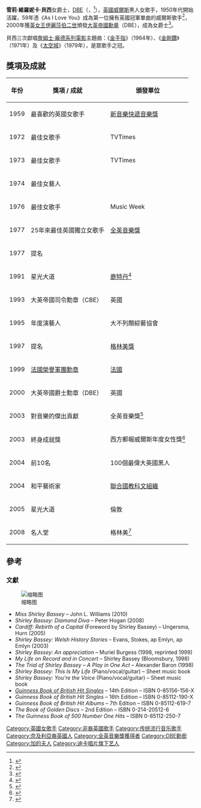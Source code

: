 {{expand English|Shirley Bassey|time=2016-5-30}}
{{Infobox musical artist  <!-- See Wikipedia:WikiProject Musicians -->
|name                = 雪莉·貝西<br />{{small|[[Order_of_the_British_Empire|DBE]]}}
|image               = Shirley Bassey (1971).jpg
|caption             = 雪莉·貝西（攝於1971年）
|image_size          = 
|background          = solo_singer
|birth_date          = {{birth date and age|df=yes|1937|01|08}}
|birth_place         = [[英國|英國]][[威爾斯|威爾斯]][[卡迪夫|卡迪夫]]{{link-en|老虎灣|Tiger Bay}}
|birth_name          = Shirley Veronica Bassey
|residence           = {{MCO}}
|instrument          = 唱歌
|occupation          = 女歌手
|years_active        = 1953年至今
|genre               = {{link-en|傳統流行音樂|Traditional pop music}}、[[成人當代音樂|成人當代音樂]]、[[流行_(音樂類型)|流行音樂]]
|label               = {{link-en|飛利浦唱片|Philips Records}}、[[哥倫比亞唱片公司|哥倫比亞唱片]]、{{link-en|聯藝唱片|United Artists Records}}、[[迪卡唱片公司|迪卡唱片]]、[[格芬唱片公司|格芬唱片]]
|website             = {{Official website|dameshirleybassey.com}}
}}
'''雪莉·維羅妮卡·貝西'''女爵士，[[英帝國女爵級司令勳章|DBE]]（{{lang-en|Dame '''Shirley Veronica Bassey'''}}，{{bd|1937年|1月8日|||Bassey, Dame Shirley}}<ref>{{cite news| url= http://www.thetimes.co.uk/tto/life/courtsocial/article3968542.ece |title= Birthdays today: Dame Shirley Bassey, 77| work=[[The_Times|The Times]]|date= 8 January 2014| accessdate= 8 November 2014}}</ref>），[[英國|英國]][[威爾斯|威爾斯]]黑人女歌手，1950年代開始活躍，59年憑《As I Love You》成為第一位擁有英國冠軍單曲的威爾斯歌手<ref>{{Cite web|title=BBC - Number ones from Wales|url=http://www.bbc.co.uk/wales/music/sites/history/pages/welsh-number-ones.shtml|accessdate=|author=|date=|format=|publisher=|language=}}</ref>，2000年獲[[英女王|英女王]][[伊麗莎伯二世|伊麗莎伯二世]]頒發[[大英帝國勳章|大英帝國勳章]]（DBE），成為女爵士<ref>{{Cite news|url=http://news.bbc.co.uk/2/hi/uk_news/wales/840743.stm|title=Dame Shirley collects royal honour|author=|date=|work=|publisher=BBC NEWS|accessdate=|language=|format=}}</ref>。

貝西三次獻唱[[詹姆士·龐德系列電影|詹姆士·龐德系列電影]]主題曲：《[[金手指|金手指]]》（1964年）、《[[金剛鑽|金剛鑽]]》（1971年）及《[[太空城|太空城]]》（1979年），是眾歌手之冠。

== 獎項及成就 ==
{| class="wikitable"
|-
! 年份 !! 獎項 / 成就 !! 頒發單位
|-
| 1959 || 最喜歡的英國女歌手 || [[新音樂快遞音樂獎|新音樂快遞音樂獎]]
|-
| 1972 || 最佳女歌手 || TVTimes
|-
| 1973 || 最佳女歌手 || TVTimes
|-
| 1974 || 最佳女藝人 || {{link-en|美國演藝人協會|American Guild of Variety Artists}}
|-
| 1976 || 最佳女歌手 || Music Week
|-
| 1977 || 25年來最佳英國獨立女歌手 || [[全英音樂獎|全英音樂獎]]
|-
| 1977 || 提名 || {{link-en|金玫瑰獎|Rose d'Or}}
|-
| 1991 || 星光大道 || [[鹿特丹|鹿特丹]]<ref>{{cite web |url=http://www.walkoffame.nl/engels/ |title=Walk of Fame – Europe |publisher=Walkoffame.nl |date= |accessdate=3 September 2010 |deadurl=yes |archiveurl=https://web.archive.org/web/20020623124719/http://www.walkoffame.nl/engels/ |archivedate=2002-06-23}}</ref>
|-
| 1993 || 大英帝國司令勳章（CBE） || 英國
|-
| 1995 || 年度演藝人 || 大不列顛綜藝協會
|-
| 1997 || 提名 || [[格林美獎|格林美獎]]
|-
| 1999 || [[法國榮譽軍團勳章|法國榮譽軍團勳章]] || [[法國|法國]]
|-
| 2000 || 大英帝國爵士勳章（DBE） || 英國
|-
| 2003 || 對音樂的傑出貢獻 || 全英音樂獎<ref>{{cite news| url=http://news.bbc.co.uk/2/hi/entertainment/3216767.stm | work=BBC News | title=Pop Idols dominate music awards | date=27 October 2003 | accessdate=23 May 2010}}</ref>
|-
| 2003 || 終身成就獎 || 西方郵報威爾斯年度女性獎<ref>{{cite news| url=http://news.bbc.co.uk/2/hi/uk_news/wales/3229216.stm | work=BBC News | title=Honour for Welsh diva Bassey | date=22 November 2003 | accessdate=23 May 2010}}</ref>
|-
| 2004 || 前10名 || 100個最偉大英國黑人
|-
| 2004 || 和平藝術家 || [[聯合國教科文組織|聯合國教科文組織]]
|-
| 2005 || 星光大道 || 倫敦
|-
| 2008 || 名人堂 || 格林美<ref>{{cite web|url=http://www.grammy.org/recording-academy/awards/hall-of-fame#g |title=Hall of Fame |publisher=Grammy.com |date=8 February 2009 |accessdate=28 January 2011}}</ref>
|}

== 參考 ==
{{reflist}}

=== 文獻 ===
[[File:Shirley_Bassey_Wembley_2006.jpg|缩略图]]
* ''Miss Shirley Bassey'' – John L. Williams (2010)
* ''Shirley Bassey: Diamond Diva'' – Peter Hogan (2008)
* ''Cardiff: Rebirth of a Capital'' (Foreword by Shirley Bassey) – Ungersma, Hurn (2005)
* ''Shirley Bassey: Welsh History Stories'' – Evans, Stokes, ap Emlyn, ap Emlyn (2003)
* ''Shirley Bassey: An appreciation'' – Muriel Burgess (1998, reprinted 1999)
* ''My Life on Record and in Concert'' – Shirley Bassey (Bloomsbury, 1998)
* ''The Trial of Shirley Bassey – A Play in One Act'' – Alexander Baron (1998)
* ''Shirley Bassey: This Is My Life'' (Piano/vocal/guitar) – Sheet music book
* ''Shirley Bassey: You're the Voice'' (Piano/vocal/guitar) – Sheet music book
* ''[[Guinness_Book_of_British_Hit_Singles|Guinness Book of British Hit Singles]]'' – 14th Edition – ISBN 0-85156-156-X
* ''Guinness Book of British Hit Singles'' – 16th Edition – ISBN 0-85112-190-X
* ''Guinness Book of British Hit Albums'' – 7th Edition – ISBN 0-85112-619-7
* ''The Book of Golden Discs'' – 2nd Edition – ISBN 0-214-20512-6
* ''The Guinness Book of 500 Number One Hits'' – ISBN 0-85112-250-7

{{Authority control}}
{{DEFAULTSORT:Bassey, Dame Shirley}}
[[Category:英國女歌手|Category:英國女歌手]]
[[Category:非裔英國歌手|Category:非裔英國歌手]]
[[Category:传统流行音乐歌手|Category:传统流行音乐歌手]]
[[Category:奈及利亞裔英國人|Category:奈及利亞裔英國人]]
[[Category:全英音樂獎獲得者|Category:全英音樂獎獲得者]]
[[Category:DBE勳銜|Category:DBE勳銜]]
[[Category:加的夫人|Category:加的夫人]]
[[Category:迪卡唱片旗下艺人|Category:迪卡唱片旗下艺人]]